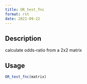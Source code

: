```yaml
--- 
title: OR_test_fnc 
format: rst 
date: 2022-09-22 
--- 
```


## Description

calculate odds-ratio from a 2x2 matrix


## Usage

```r
OR_test_fnc(matrix)
```



